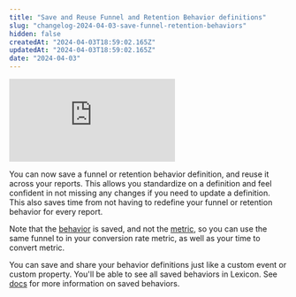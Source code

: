 ```yaml
---
title: "Save and Reuse Funnel and Retention Behavior definitions"
slug: "changelog-2024-04-03-save-funnel-retention-behaviors"
hidden: false
createdAt: "2024-04-03T18:59:02.165Z"
updatedAt: "2024-04-03T18:59:02.165Z"
date: "2024-04-03"
---
```

<div style={{position: 'relative', paddingBottom: '64.90384615384616%', height: 0}}>
    <iframe src="https://www.loom.com/embed/e84c62b2454d496b960fb0fdb09b9785"
        frameBorder="0"
        webkitallowfullscreen="true" mozallowfullscreen="true" allowFullScreen
        style={{position: 'absolute', 'top': 0, 'left': 0, 'width': '100%', 'height': '100%'}}>
    </iframe>
</div>

You can now save a funnel or retention behavior definition, and reuse it across your reports. This allows you standardize on a definition and feel confident in not missing any changes if you need to update a definition. This also saves time from not having to redefine your funnel or retention behavior for every report.

Note that the [behavior](/docs/reports/overview#behaviors) is saved, and not the [metric](/docs/reports/overview#metrics), so you can use the same funnel to in your conversion rate metric, as well as your time to convert metric.

You can save and share your behavior definitions just like a custom event or custom property. You'll be able to see all saved behaviors in Lexicon. See [docs](/docs/features/saved-behaviors) for more information on saved behaviors.
